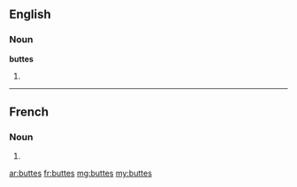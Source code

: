 ==English==

===Noun===
'''buttes'''

# {{plural of|butte}}

----

==French==

===Noun===
{{head|fr|plural}} {{f|p}}

# {{plural of|butte|lang=fr}}

[[ar:buttes]]
[[fr:buttes]]
[[mg:buttes]]
[[my:buttes]]